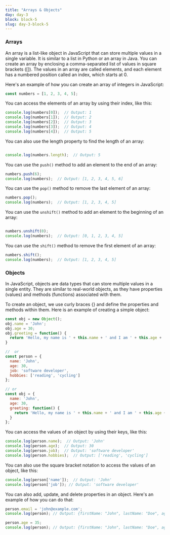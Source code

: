 ```yaml
---
title: "Arrays & Objects"
day: day-3
block: block-5
slug: day-3-block-5
---
```


### Arrays

An array is a list-like object in JavaScript that can store multiple values in a single variable. It is similar to a list in Python or an array in Java. You can create an array by enclosing a comma-separated list of values in square brackets ([]). The values in an array are called elements, and each element has a numbered position called an index, which starts at 0.

Here's an example of how you can create an array of integers in JavaScript:

```js
const numbers = [1, 2, 3, 4, 5];
```

You can access the elements of an array by using their index, like this:

```js
console.log(numbers[0]);  // Output: 1
console.log(numbers[1]);  // Output: 2
console.log(numbers[2]);  // Output: 3
console.log(numbers[3]);  // Output: 4
console.log(numbers[4]);  // Output: 5
```

You can also use the length property to find the length of an array:
```js

console.log(numbers.length);  // Output: 5
```

You can use the `push()` method to add an element to the end of an array:

```js
numbers.push(6);
console.log(numbers);  // Output: [1, 2, 3, 4, 5, 6]
```

You can use the `pop()` method to remove the last element of an array:

```js
numbers.pop();
console.log(numbers);  // Output: [1, 2, 3, 4, 5]
```

You can use the `unshift()` method to add an element to the beginning of an array:
```js

numbers.unshift(0);
console.log(numbers);  // Output: [0, 1, 2, 3, 4, 5]

```

You can use the `shift()` method to remove the first element of an array:

```js
numbers.shift();
console.log(numbers);  // Output: [1, 2, 3, 4, 5]
```

### Objects

In JavaScript, objects are data types that can store multiple values in a single entity. They are similar to real-world objects, as they have properties (values) and methods (functions) associated with them.

To create an object, we use curly braces {} and define the properties and methods within them. Here is an example of creating a simple object:

```js
const obj = new Object();
obj.name = 'John';
obj.age = 30;
obj.greeting = function() {
  return 'Hello, my name is ' + this.name + ' and I am ' + this.age + ' years old.';
}

//  or
const person = {
  name: 'John',
  age: 30,
  job: 'software developer',
  hobbies: ['reading', 'cycling']
};

// or 
const obj = {
  name: 'John',
  age: 30,
  greeting: function() {
    return 'Hello, my name is ' + this.name + ' and I am ' + this.age + ' years old.';
  }
};

```

You can access the values of an object by using their keys, like this:

```js
console.log(person.name);  // Output: 'John'
console.log(person.age);  // Output: 30
console.log(person.job);  // Output: 'software developer'
console.log(person.hobbies);  // Output: ['reading', 'cycling']
```

You can also use the square bracket notation to access the values of an object, like this:

```js
console.log(person['name']);  // Output: 'John'
console.log(person['job']); // Output: 'software developer'
```

You can also add, update, and delete properties in an object. Here's an example of how you can do that:

```js
person.email = 'john@example.com';
console.log(person); // Output: {firstName: "John", lastName: "Doe", age: 30, hobbies: Array(2), email: "john@example.com"}

person.age = 35;
console.log(person); // Output: {firstName: "John", lastName: "Doe", age: 35,
```
